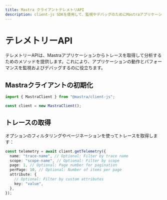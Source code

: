 ---
title: Mastra クライアントテレメトリAPI
description: client-js SDKを使用して、監視やデバッグのためにMastraアプリケーションからトレースを取得し分析する方法を学びます。
---

# テレメトリーAPI

テレメトリーAPIは、Mastraアプリケーションからトレースを取得して分析するためのメソッドを提供します。これにより、アプリケーションの動作とパフォーマンスを監視およびデバッグするのに役立ちます。

## Mastraクライアントの初期化

```typescript
import { MastraClient } from "@mastra/client-js";

const client = new MastraClient();
```

## トレースの取得

オプションのフィルタリングやページネーションを使ってトレースを取得します：

```typescript
const telemetry = await client.getTelemetry({
  name: "trace-name", // Optional: Filter by trace name
  scope: "scope-name", // Optional: Filter by scope
  page: 1, // Optional: Page number for pagination
  perPage: 10, // Optional: Number of items per page
  attribute: {
    // Optional: Filter by custom attributes
    key: "value",
  },
});
```
